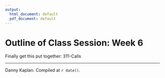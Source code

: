 ```yaml
---
output:
  html_document: default
  pdf_document: default
---
```

# Outline of Class Session: Week 6


Finally get this put together: 311-Calls

-------------------

Danny Kaplan. Compiled at `r date()`.
